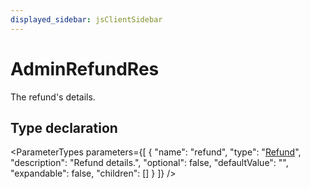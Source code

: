 ```yaml
---
displayed_sidebar: jsClientSidebar
---
```



# AdminRefundRes

The refund's details.

## Type declaration

<ParameterTypes parameters={[
  {
    "name": "refund",
    "type": "[Refund](../classes/internal.Refund.mdx)",
    "description": "Refund details.",
    "optional": false,
    "defaultValue": "",
    "expandable": false,
    "children": []
  }
]} />
